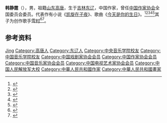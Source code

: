 '''韩静霆'''（{{bd|1944年|11月22日|}}），男，祖籍[[山东|山东]][[高唐县|高唐]]，生于[[吉林|吉林]][[东辽县|东辽]]，中国作家，曾任[[中国作家协会|中国作家协会]]全国委员会委员。代表作有小说《[[凯旋在子夜|凯旋在子夜]]》、歌曲《[[今天是你的生日|今天是你的生日]]》。<ref>{{Cite book|title=中华当代文化名人大辞典|author=张品兴, 殷登祥, 陈有进等主编|publisher=中国广播电视出版社|year=1992|isbn=9787504315137|location=北京|pages=}}</ref><ref>{{Cite book|title=中国当代艺术界名人录|author=中国名人研究院编; 异天, 戈德主编|publisher=社会科学文献出版社|year=1993|isbn=|location=北京|pages=}}</ref><ref>{{Cite book|title=中国电影电视艺术家辞典|author=何厚桢主编|publisher=中国学术期刊（光盘版）电子杂志社|year=2007|isbn=|location=北京|pages=}}</ref><ref>{{Cite book|title=中国当代文学辞典|author=王庆生主编; 刘炳泽, 张皓, 陈其光副主编|publisher=武汉出版社|year=1996|isbn=|location=武汉|pages=}}</ref><ref>{{Cite book|title=中国当代青年名人大辞典 • 二 文学艺术卷|author=褚德新主编; 周浙平, 侯云章副主编|publisher=黑龙江人民出版社|year=1993|isbn=|location=哈尔滨|pages=}}</ref>其子为创作歌手[[雪村|雪村]]<ref>{{cite news|url=https://yule.sohu.com/2003/12/06/48/article216544845.shtml|title=另类父子“井水不犯河水” 专访雪村之父|publisher=搜狐娱乐|date=2003-12-06|accessdate=2021-01-08|archive-date=2021-01-13|archive-url=https://web.archive.org/web/20210113033341/https://yule.sohu.com/2003/12/06/48/article216544845.shtml|dead-url=no}}</ref><ref>{{cite news|url=https://www.chinanews.com/yl/yl-mxzz/news/2009/05-15/1693924.shtml|title=雪村老爸韩静霆:儿子是我们教育的一个失败|work=[[扬子晚报|扬子晚报]]|date=2009-05-15|accessdate=2021-01-08|archive-date=2021-01-13|archive-url=https://web.archive.org/web/20210113035402/https://www.chinanews.com/yl/yl-mxzz/news/2009/05-15/1693924.shtml|dead-url=no}}</ref>。

== 参考资料 ==
{{reflist}}

{{中国人物小作品}}
{{中国作家协会第六届全国委员会}}

{{Authority control}}
{{DEFAULTSORT:Han韩}}
[[Category:韩姓|Jing]]
[[Category:高唐人|Category:高唐人]]
[[Category:东辽人|Category:东辽人]]
[[Category:中央音乐学院校友|Category:中央音乐学院校友]]
[[Category:中国音乐学院校友|Category:中国音乐学院校友]]
[[Category:中国戏剧家协会会员|Category:中国戏剧家协会会员]]
[[Category:中国作家协会会员|Category:中国作家协会会员]]
[[Category:中国音乐家协会会员|Category:中国音乐家协会会员]]
[[Category:中国电视艺术家协会会员|Category:中国电视艺术家协会会员]]
[[Category:中国人民解放军大校|Category:中国人民解放军大校]]
[[Category:中華人民共和國作家|Category:中華人民共和國作家]]
[[Category:中華人民共和國畫家|Category:中華人民共和國畫家]]
